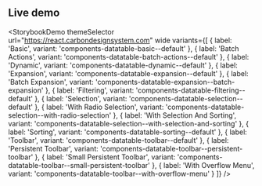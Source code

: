 ## Live demo

<StorybookDemo
  themeSelector
  url="https://react.carbondesignsystem.com"
  wide
  variants={[
    {
      label: 'Basic',
      variant: 'components-datatable-basic--default'
    },
    {
      label: 'Batch Actions',
      variant: 'components-datatable-batch-actions--default'
    },
    {
      label: 'Dynamic',
      variant: 'components-datatable-dynamic--default'
    },
    {
      label: 'Expansion',
      variant: 'components-datatable-expansion--default'
    },
    {
      label: 'Batch Expansion',
      variant: 'components-datatable-expansion--batch-expansion'
    },
    {
      label: 'Filtering',
      variant: 'components-datatable-filtering--default'
    },
    {
      label: 'Selection',
      variant: 'components-datatable-selection--default'
    },
    {
      label: 'With Radio Selection',
      variant: 'components-datatable-selection--with-radio-selection'
    },
    {
      label: 'With Selection And Sorting',
      variant: 'components-datatable-selection--with-selection-and-sorting'
    },
    {
      label: 'Sorting',
      variant: 'components-datatable-sorting--default'
    },
    {
      label: 'Toolbar',
      variant: 'components-datatable-toolbar--default'
    },
    {
      label: 'Persistent Toolbar',
      variant: 'components-datatable-toolbar--persistent-toolbar'
    },
    {
      label: 'Small Persistent Toolbar',
      variant: 'components-datatable-toolbar--small-persistent-toolbar'
    },
    {
      label: 'With Overflow Menu',
      variant: 'components-datatable-toolbar--with-overflow-menu'
    }
  ]}
/>
